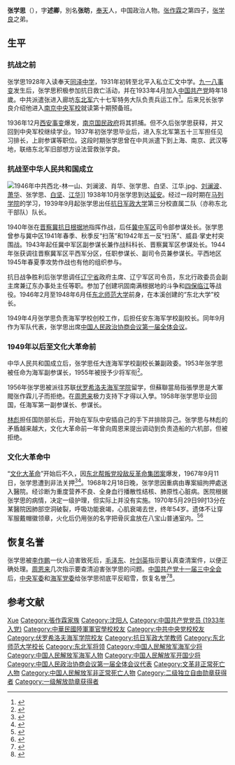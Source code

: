 {{Infobox writer
| 姓名     = 張學思
| 图像     = 張學思.jpg
| 图像说明  = 擔任1949年[[中国人民政治协商会议第一届全体会议|中国人民政治协商会议第一届全体会议]]代表照片。
| 字      = 述卿
| 出生     = 1916年1月6日
| 出生地点   = {{ROC-1912}}[[辽宁省_(中华民国)|奉天省]][[奉天市|奉天]]
| 逝世     = {{Death date and age|1970|05|29|1916|01|06}}
| 逝世地点   = {{PRC}}[[北京市|北京市]]
| 国籍     = {{PRC}}
| 职业     = [[軍人|軍人]]、[[參謀長|參謀長]]、[[校長|校長]]
| 代表作   = 
}}
'''张学思'''（{{bd|1916年|1月6日|1970年|5月29日|CatIdx=Z張}}），字'''述卿'''，別名'''张昉'''，[[奉天省|奉天]]人，中国政治人物。[[张作霖|张作霖]]之第四子，[[张学良|张学良]]之弟。

== 生平 ==
=== 抗战之前 ===
张学思1928年入读奉天[[同泽中学|同泽中学]]，1931年初转至北平入私立汇文中学。[[九一八事变|九一八事变]]发生后，张学思积极参加抗日救亡活动，并在1933年4月加入[[中国共产党|中国共产党]]時年18歲。中共派遣张进入廊坊[[东北军|东北军]]六十七军特务大队负责兵运工作<ref>{{cite web |title=《中共之兵运工作》（中联出版社，1946年11月） |url=https://www.marxists.org/chinese/reference-books/bingyun194611/index.htm |website=www.marxists.org |accessdate=2021-05-25 |archive-date=2020-11-26 |archive-url=https://web.archive.org/web/20201126204533/https://www.marxists.org/chinese/reference-books/bingyun194611/index.htm |dead-url=no }}</ref>。后来兄长张学良介绍他进入[[中華民國陸軍軍官學校|南京中央军校]]就读第十期预备班。

1936年12月[[西安事变|西安事变]]爆发，[[南京国民政府|南京国民政府]]将其抓捕。但不久后张学思获释，并又回到中央军校继续学业。1937年初张学思毕业后，进入东北军第五十三军担任见习排长，上尉参谋等职位。这段时期张学思曾在中共派遣下到上海、南京、武汉等地，联络东北军旧部想方设法营救张学良。

=== 抗战至中华人民共和国成立 ===
[[File:1946年中共西北-林一山、刘澜波、肖华、张学思、白坚、江华.jpg|thumb]]、[[刘澜波|刘澜波]]、[[萧华|萧华]]、张学思、[[白坚|白坚]]、[[江华_(政治人物)|江华]]]]
1938年10月张学思到达[[延安|延安]]。经过一段时期在[[马列学院|马列学院]]的学习，1939年9月起张学思出任[[抗日军政大学|抗日军政大学]]第三分校直属二队（亦称东北干部队）队长。

1940年张在[[晉察冀邊區|晋察冀抗日根据地]]指挥作战，后任[[冀中军区|冀中军区]]司令部参谋处长。张学思曾参与冀中区1941年春季、秋季反“扫荡”和1942年五一反“扫荡”、威县·掌史村突围战。1943年起任冀中军区副参谋长兼作战科科长、晋察冀军区参谋处长。1944年张获调往晋察冀军区平西军分区，任职参谋长、副司令员兼参谋长。平西地区1945年春夏季攻势作战也有他的组织参与。

抗日战争胜利后张学思调任[[辽宁省|辽宁省]]政府主席、辽宁军区司令员，东北行政委员会副主席兼辽东办事处主任等职。参加了创建巩固南满根据地的斗争和[[臨江戰役|四保临江]]等战役。1946年2月至1948年6月任[[东北师范大学|东北师范大学]]前身，在本溪创建的“东北大学”校长。

1949年4月张学思负责海军学校创校工作，后担任安东海军学校副校长。同年9月作为军队代表，张学思出席[[中国人民政治协商会议第一届全体会议|中国人民政治协商会议第一届全体会议]]。

=== 1949年以后至文化大革命前 ===
中华人民共和国成立后，张学思任大连海军学校副校长兼副政委。1953年张学思被任命为海军副参谋长，1955年被授予少将军衔<ref>{{cite news|title=揭秘：解放军首批开国将军的级别是怎样划分的？ |url=http://msn.news.ifeng.com/history/jishi/detail_2010_06/13/1620383_0.shtml |accessdate=2012-06-15 |newspaper=凤凰网（转自摘自《党史博览》2010年第5期） |date=2010-06-13 |deadurl=yes |archiveurl=https://web.archive.org/web/20120620091504/http://msn.news.ifeng.com/history/jishi/detail_2010_06/13/1620383_0.shtml |archivedate=2012-06-20 }}</ref>。

1956年张学思被派往苏联[[伏罗希洛夫海军学院|伏罗希洛夫海军学院]]留学，但蘇聯當局指張學思是大軍閥张作霖儿子而拒绝。在[[周恩来|周恩来]]极力支持下才得以入學。1958年张学思毕业回国，任海军第一副参谋长、参谋长。

[[林彪|林彪]]担任国防部长后，开始在军队中安插自己的手下并排除异己。张学思与林彪的矛盾越来越大，文化大革命前一年曾向周恩来提出调动到负责造船的六机部，但被拒绝。

=== 文化大革命中 ===
“[[文化大革命|文化大革命]]”开始后不久，因[[东北帮叛党投敌反革命集团案|东北帮叛党投敌反革命集团案]]爆发，1967年9月11日，张学思遭到非法关押<ref>{{cite web |title=张学思将军之死–太行英雄(来源：《党史纵横》2010年09期，作者刘永路) |url=http://taihangsummit.com/9d52dc3b5d/ |accessdate=2021-06-01 |language=zh-CN |archive-date=2021-06-02 |archive-url=https://web.archive.org/web/20210602222836/http://taihangsummit.com/9d52dc3b5d/ |dead-url=no }}</ref><ref>{{cite news |title=吕正操在文革中:喝令迫害者＂滚出去＂！ |url=http://history.news.163.com/09/1013/21/5LHMUGOT00011247_all.html |work=www.163.com |date=2009-10-13 |accessdate=2021-05-25 |archive-date=2021-05-25 |archive-url=https://web.archive.org/web/20210525183811/http://history.news.163.com/09/1013/21/5LHMUGOT00011247_all.html |dead-url=no }}</ref>。1968年2月18日晚，张学思因重病由專案組拘押處送入醫院。经诊断为重度营养不良、全身血行播散性结核、肺原性心脏病。医院根据张学思的病情，决定一级护理，但实际上并没有实施。1970年5月29日9时13分在某醫院因肺部空洞破裂，呼吸功能衰竭，心肌衰竭去世，终年54岁。遗体不让穿军服戴帽徽领章，火化后仍用张的名字把骨灰盒放在八宝山普通室内。<ref>{{cite news |title=【私密档案】张学良四弟临终前为何写下“恶魔缠身” |url=https://www.ntdtv.com/gb/2013/12/22/a1023520.html |accessdate=2021-05-25 |work=www.ntdtv.com |date=2013-12-22 |language=zh-Hans |archive-date=2021-05-25 |archive-url=https://web.archive.org/web/20210525183904/https://www.ntdtv.com/gb/2013/12/22/a1023520.html |dead-url=no }}</ref><ref>{{cite news |title=张学良四弟文革遭受迫害｜多维新闻｜中国 |url=https://www.dwnews.com/%E4%B8%AD%E5%9B%BD/60066297/%E5%BC%A0%E5%AD%A6%E8%89%AF%E5%9B%9B%E5%BC%9F%E6%96%87%E9%9D%A9%E9%81%AD%E5%8F%97%E8%BF%AB%E5%AE%B3 |accessdate=2021-05-25 |work=多维新闻 |date=2018-06-24 |language=zh-Hans |archive-date=2021-05-25 |archive-url=https://web.archive.org/web/20210525183910/https://www.dwnews.com/%E4%B8%AD%E5%9B%BD/60066297/%E5%BC%A0%E5%AD%A6%E8%89%AF%E5%9B%9B%E5%BC%9F%E6%96%87%E9%9D%A9%E9%81%AD%E5%8F%97%E8%BF%AB%E5%AE%B3 |dead-url=no }}</ref>

== 恢复名誉 ==
张学思被[[李作鹏|李作鹏]]一伙人迫害致死后，[[毛泽东|毛泽东]]、[[叶剑英|叶剑英]]指示要认真查清案件，以便正确处理。[[周恩来|周恩来]]几次指示要查清迫害张学思的问题。[[中国共产党十一届三中全会|中国共产党十一届三中全会]]后，[[中央军委|中央军委]]和[[海军党委|海军党委]]给张学思彻底平反昭雪，恢复名誉<ref>{{cite journal |author1=王树人 |title=《八位出身特别的著名共产党人》 |journal=《党史博览》 |date=2008 |issue=09 |url=https://www.cnki.com.cn/Article/CJFDTotal-DSBL200809015.htm |access-date=2021-06-09 |archive-date=2021-06-09 |archive-url=https://web.archive.org/web/20210609141020/https://www.cnki.com.cn/Article/CJFDTotal-DSBL200809015.htm |dead-url=no }}</ref><ref>{{cite web |author1=王树人 |title=八位出身特别的著名共产党人 |url=http://cpc.people.com.cn/GB/85037/85038/7929555.html?ivk_sa=1023197a |website=中国共产党新闻网 |access-date=2021-06-09 |archive-date=2021-06-09 |archive-url=https://web.archive.org/web/20210609135516/http://cpc.people.com.cn/GB/85037/85038/7929555.html?ivk_sa=1023197a |dead-url=no }}</ref>。

== 参考文献 ==
{{reflist}}

{{中华全国民主青年联合总会第一届委员会}}

{{Authority control}}
{{DEFAULTSORT:Zhang张}}
[[Category:张姓|Xue]]
[[Category:張作霖家族|Category:張作霖家族]]
[[Category:沈阳人|Category:沈阳人]]
[[Category:中国共产党党员_(1933年入党)|Category:中国共产党党员 (1933年入党)]]
[[Category:中華民國陸軍軍官學校校友|Category:中華民國陸軍軍官學校校友]]
[[Category:中共中央党校校友|Category:中共中央党校校友]]
[[Category:伏罗希洛夫海军学院校友|Category:伏罗希洛夫海军学院校友]]
[[Category:抗日军政大学教师|Category:抗日军政大学教师]]
[[Category:东北师范大学校长|Category:东北师范大学校长]]
[[Category:东北军将领|Category:东北军将领]]
[[Category:中国人民解放军海军少将|Category:中国人民解放军海军少将]]
[[Category:中国人民解放军海军人物|Category:中国人民解放军海军人物]]
[[Category:中国人民解放军开国少将|Category:中国人民解放军开国少将]]
[[Category:中国人民政治协商会议第一届全体会议代表|Category:中国人民政治协商会议第一届全体会议代表]]
[[Category:文革非正常死亡人物|Category:文革非正常死亡人物]]
[[Category:中国人民解放军非正常死亡人物|Category:中国人民解放军非正常死亡人物]]
[[Category:二级独立自由勋章获得者|Category:二级独立自由勋章获得者]]
[[Category:一级解放勋章获得者|Category:一级解放勋章获得者]]